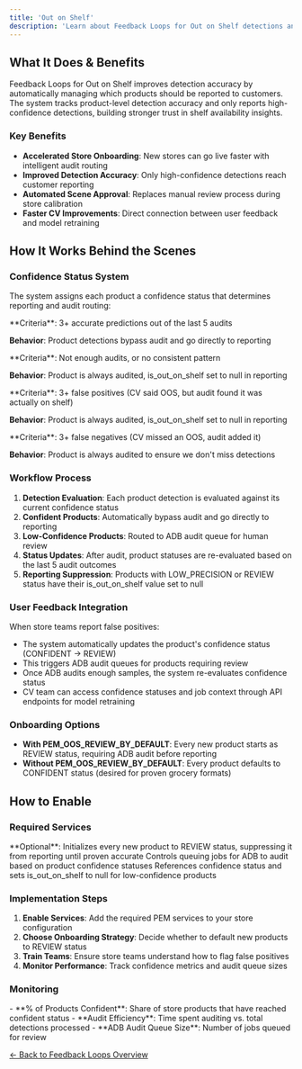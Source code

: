 ```yaml
---
title: 'Out on Shelf'
description: 'Learn about Feedback Loops for Out on Shelf detections and how the system tracks product-level detection accuracy with automated confidence management'
---
```


## What It Does & Benefits

Feedback Loops for Out on Shelf improves detection accuracy by automatically managing which products should be reported to customers. The system tracks product-level detection accuracy and only reports high-confidence detections, building stronger trust in shelf availability insights.

### Key Benefits

- **Accelerated Store Onboarding**: New stores can go live faster with intelligent audit routing
- **Improved Detection Accuracy**: Only high-confidence detections reach customer reporting
- **Automated Scene Approval**: Replaces manual review process during store calibration
- **Faster CV Improvements**: Direct connection between user feedback and model retraining

## How It Works Behind the Scenes

### Confidence Status System

The system assigns each product a confidence status that determines reporting and audit routing:

<AccordionGroup>
<Accordion title="CONFIDENT">
  **Criteria**: 3+ accurate predictions out of the last 5 audits
  
  **Behavior**: Product detections bypass audit and go directly to reporting
</Accordion>

<Accordion title="REVIEW">
  **Criteria**: Not enough audits, or no consistent pattern
  
  **Behavior**: Product is always audited, is_out_on_shelf set to null in reporting
</Accordion>

<Accordion title="LOW_PRECISION">
  **Criteria**: 3+ false positives (CV said OOS, but audit found it was actually on shelf)
  
  **Behavior**: Product is always audited, is_out_on_shelf set to null in reporting
</Accordion>

<Accordion title="LOW_RECALL">
  **Criteria**: 3+ false negatives (CV missed an OOS, audit added it)
  
  **Behavior**: Product is always audited to ensure we don't miss detections
</Accordion>
</AccordionGroup>

### Workflow Process

1. **Detection Evaluation**: Each product detection is evaluated against its current confidence status
2. **Confident Products**: Automatically bypass audit and go directly to reporting
3. **Low-Confidence Products**: Routed to ADB audit queue for human review
4. **Status Updates**: After audit, product statuses are re-evaluated based on the last 5 audit outcomes
5. **Reporting Suppression**: Products with LOW_PRECISION or REVIEW status have their is_out_on_shelf value set to null

### User Feedback Integration

When store teams report false positives:
- The system automatically updates the product's confidence status (CONFIDENT → REVIEW)
- This triggers ADB audit queues for products requiring review
- Once ADB audits enough samples, the system re-evaluates confidence status
- CV team can access confidence statuses and job context through API endpoints for model retraining

### Onboarding Options

- **With PEM_OOS_REVIEW_BY_DEFAULT**: Every new product starts as REVIEW status, requiring ADB audit before reporting
- **Without PEM_OOS_REVIEW_BY_DEFAULT**: Every product defaults to CONFIDENT status (desired for proven grocery formats)

## How to Enable

### Required Services

<CardGroup>
<Card title="PEM_OOS_REVIEW_BY_DEFAULT" icon="settings">
  **Optional**: Initializes every new product to REVIEW status, suppressing it from reporting until proven accurate
</Card>

<Card title="PEM_AUTO_AUDIT" icon="automation">
  Controls queuing jobs for ADB to audit based on product confidence statuses
</Card>

<Card title="PEM_PRODUCTION" icon="database">
  References confidence status and sets is_out_on_shelf to null for low-confidence products
</Card>
</CardGroup>

### Implementation Steps

1. **Enable Services**: Add the required PEM services to your store configuration
2. **Choose Onboarding Strategy**: Decide whether to default new products to REVIEW status
3. **Train Teams**: Ensure store teams understand how to flag false positives
4. **Monitor Performance**: Track confidence metrics and audit queue sizes

### Monitoring

<Card title="Key Metrics" icon="chart">
  - **% of Products Confident**: Share of store products that have reached confident status
  - **Audit Efficiency**: Time spent auditing vs. total detections processed
  - **ADB Audit Queue Size**: Number of jobs queued for review
</Card>

[← Back to Feedback Loops Overview](/internal/services/feedback-loops/overview)

